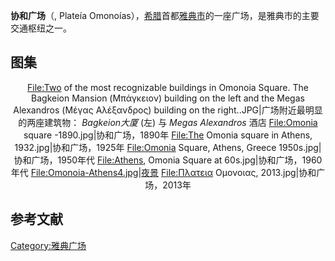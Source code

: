 {{Unreferenced|time=2021-02-19T09:29:56+00:00}}
{{Infobox building
| name                = 协和广场 
| native_name         = Πλατεία Ομονοίας
| native_name_lang    = Greek
| former_names        = 
| image               = Πλατεία Ομονοίας, 2013.jpg
| altitude            = 
| building_type       = 开放式广场
| architectural_style = [[新古典主义|新古典主义]]
| location_town       = [[雅典|雅典]]
| location_country    = 希腊
| architect           = [[Stamatios_Kleanthis|Stamatios Kleanthis]], [[Eduard_Schaubert|Eduard Schaubert]], [[Leo_von_Klenze|Leo von Klenze]]
}}
'''协和广场'''（{{lang-el|Πλατεία Ομονοίας}}, Plateía Omonoías），[[希腊|希腊]]首都[[雅典市|雅典市]]的一座广场，是雅典市的主要交通枢纽之一。

==图集==
<center>
<gallery>
File:Two of the most recognizable buildings in Omonoia Square. The Bagkeion Mansion (Μπάγκειον) building on the left and the Megas Alexandros (Μέγας Αλέξανδρος) building on the right..JPG|广场附近最明显的两座建筑物： ''Bagkeion大厦'' (左) 与 ''Megas Alexandros'' 酒店
File:Omonia square -1890.jpg|协和广场，1890年
File:The Omonia square in Athens, 1932.jpg|协和广场，1925年
File:Omonia Square, Athens, Greece 1950s.jpg|协和广场，1950年代
File:Athens, Omonia Square at 60s.jpg|协和广场，1960年代
File:Omonoia-Athens4.jpg|夜景
File:Πλατεια Ομονοιας, 2013.jpg|协和广场，2013年
</gallery>
</center>

==参考文献==
{{reflist}}

{{greece-stub}}
[[Category:雅典广场|Category:雅典广场]]